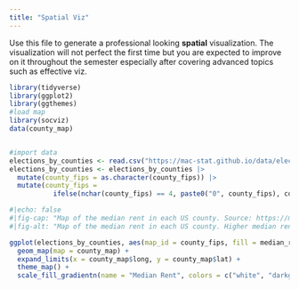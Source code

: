 ```yaml
---
title: "Spatial Viz"
---
```


Use this file to generate a professional looking **spatial** visualization.  The visualization will not perfect the first time but you are expected to improve on it throughout the semester especially after covering advanced topics such as effective viz.

```r
library(tidyverse)
library(ggplot2)
library(ggthemes)
#load map
library(socviz)
data(county_map) 


#import data
elections_by_counties <- read.csv("https://mac-stat.github.io/data/election_2020_county.csv")
elections_by_counties <- elections_by_counties |> 
  mutate(county_fips = as.character(county_fips)) |> 
  mutate(county_fips = 
           ifelse(nchar(county_fips) == 4, paste0("0", county_fips), county_fips))
```

```r
#|echo: false
#|fig-cap: "Map of the median rent in each US county. Source: https://mac-stat.github.io/data/election_2020_county.csv"
#|fig-alt: "Map of the median rent in each US county. Higher median rent is clustered around the West and East coasts, with the highest rent, around 1600, on the Northeast coast and the California coast. Source: https://mac-stat.github.io/data/election_2020_county.csv"

ggplot(elections_by_counties, aes(map_id = county_fips, fill = median_rent)) +
  geom_map(map = county_map) +
  expand_limits(x = county_map$long, y = county_map$lat) +
  theme_map() +
  scale_fill_gradientn(name = "Median Rent", colors = c("white", "darkgreen", "black"), values = scales::rescale(seq(0, 100, by = 5))) 
```
